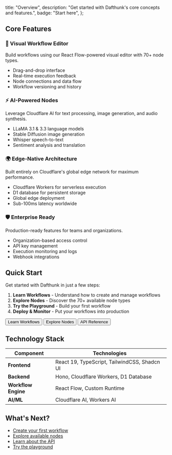 
  title: "Overview",
  description: "Get started with Dafthunk's core concepts and features.",
  badge: "Start here",
};

## Core Features

### 🎨 Visual Workflow Editor

Build workflows using our React Flow-powered visual editor with 70+ node types.

- Drag-and-drop interface
- Real-time execution feedback
- Node connections and data flow
- Workflow versioning and history

### ⚡ AI-Powered Nodes

Leverage Cloudflare AI for text processing, image generation, and audio synthesis.

- LLaMA 3.1 & 3.3 language models
- Stable Diffusion image generation
- Whisper speech-to-text
- Sentiment analysis and translation

### 🌍 Edge-Native Architecture

Built entirely on Cloudflare's global edge network for maximum performance.

- Cloudflare Workers for serverless execution
- D1 database for persistent storage
- Global edge deployment
- Sub-100ms latency worldwide

### 🛡️ Enterprise Ready

Production-ready features for teams and organizations.

- Organization-based access control
- API key management
- Execution monitoring and logs
- Webhook integrations

## Quick Start

Get started with Dafthunk in just a few steps:

1. **Learn Workflows** - Understand how to create and manage workflows
2. **Explore Nodes** - Discover the 70+ available node types
3. **Try the Playground** - Build your first workflow
4. **Deploy & Monitor** - Put your workflows into production

<div className="flex flex-wrap gap-4 my-6">
  <Button asChild>
    <Link to="/docs/workflows">
      Learn Workflows <ArrowRight className="ml-2 size-4" />
    </Link>
  </Button>
  <Button variant="outline" asChild>
    <Link to="/docs/nodes">Explore Nodes</Link>
  </Button>
  <Button variant="outline" asChild>
    <Link to="/docs/api">API Reference</Link>
  </Button>
</div>

## Technology Stack

| Component           | Technologies                                 |
| ------------------- | -------------------------------------------- |
| **Frontend**        | React 19, TypeScript, TailwindCSS, Shadcn UI |
| **Backend**         | Hono, Cloudflare Workers, D1 Database        |
| **Workflow Engine** | React Flow, Custom Runtime                   |
| **AI/ML**           | Cloudflare AI, Workers AI                    |

## What's Next?

- [Create your first workflow](/docs/workflows)
- [Explore available nodes](/docs/nodes)
- [Learn about the API](/docs/api)
- [Try the playground](/workflows/playground)
